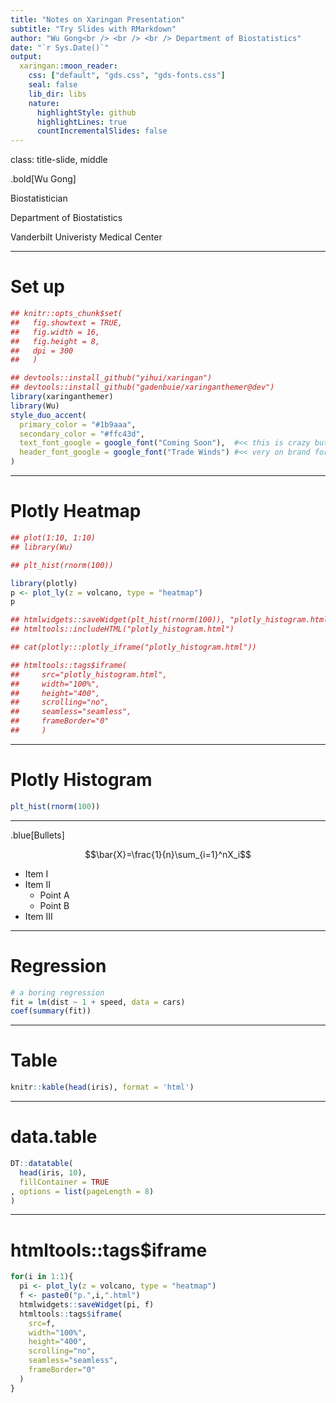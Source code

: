 ```yaml
---
title: "Notes on Xaringan Presentation"
subtitle: "Try Slides with RMarkdown"
author: "Wu Gong<br /> <br /> <br /> Department of Biostatistics"
date: "`r Sys.Date()`"
output:
  xaringan::moon_reader:
    css: ["default", "gds.css", "gds-fonts.css"]
    seal: false
    lib_dir: libs
    nature:
      highlightStyle: github
      highlightLines: true
      countIncrementalSlides: false
---
```


class: title-slide, middle

.bold[Wu Gong]

Biostatistician

Department of Biostatistics

Vanderbilt Univeristy Medical Center

---

# Set up

```r
## knitr::opts_chunk$set(
##   fig.showtext = TRUE,
##   fig.width = 16,
##   fig.height = 8,
##   dpi = 300
##   )

## devtools::install_github("yihui/xaringan")
## devtools::install_github("gadenbuie/xaringanthemer@dev")
library(xaringanthemer)
library(Wu)
style_duo_accent(
  primary_color = "#1b9aaa",
  secondary_color = "#ffc43d",
  text_font_google = google_font("Coming Soon"),  #<< this is crazy but okay
  header_font_google = google_font("Trade Winds") #<< very on brand for Tampa
)


```

---


# Plotly Heatmap

```r
## plot(1:10, 1:10)
## library(Wu)

## plt_hist(rnorm(100))

library(plotly)
p <- plot_ly(z = volcano, type = "heatmap")
p

## htmlwidgets::saveWidget(plt_hist(rnorm(100)), "plotly_histogram.html")
## htmltools::includeHTML("plotly_histogram.html")

## cat(plotly:::plotly_iframe("plotly_histogram.html"))

## htmltools::tags$iframe(
##     src="plotly_histogram.html",
##     width="100%",
##     height="400",
##     scrolling="no",
##     seamless="seamless",
##     frameBorder="0"
##     )

```


---

# Plotly Histogram

```r
plt_hist(rnorm(100))

```

---

.blue[Bullets]


$$\bar{X}=\frac{1}{n}\sum_{i=1}^nX_i$$

* Item I
* Item II
    - Point A
	- Point B
* Item III


---

# Regression

```r
# a boring regression
fit = lm(dist ~ 1 + speed, data = cars)
coef(summary(fit))

```

---

# Table

```r
knitr::kable(head(iris), format = 'html')

```
---

# data.table

```r
DT::datatable(
  head(iris, 10),
  fillContainer = TRUE
, options = list(pageLength = 8)
)

```
---

# htmltools::tags$iframe

```r
for(i in 1:1){
  pi <- plot_ly(z = volcano, type = "heatmap")
  f <- paste0("p.",i,".html")
  htmlwidgets::saveWidget(pi, f)
  htmltools::tags$iframe(
    src=f,
    width="100%",
    height="400",
    scrolling="no",
    seamless="seamless",
    frameBorder="0"
  )
}

```
